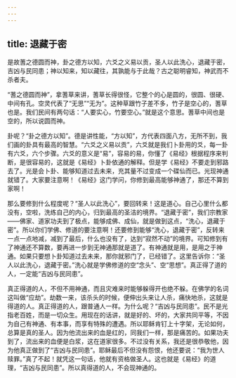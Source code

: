 ```yaml
---
---
---
```

title: 退藏于密
---




是故蓍之德圆而神，卦之德方以知，六爻之义易以贡，圣人以此洗心，退藏于密，吉凶与民同患；神以知来，知以藏往，其孰能与于此哉？古之聪明睿知，神武而不杀者夫。

“蓍之德圆而神”，拿蓍草来讲，蓍草长得很怪，它整个的心是圆的，很圆、很硬、中间有孔。空灵代表了“无思”“无为”。这种草跟竹子差不多，竹子是空心的，蓍草也是。我们民间有两句话：“人要实心，竹要空心。”就是这个意思。蓍草中间也是空的，所以说圆而神。

卦呢？“卦之德方以知”。德是讲性能，“方以知”，方代表四面八方，无所不到，我们画的卦具有最高的智慧。“六爻之义易以贡”，六爻就是我们卜卦用的爻，每一卦有六爻，六个步骤。六爻的意义是“易”，容易的易，你懂了《易经》根据程序来判断，是很容易的，这就是《易经》卜卦依通的解释。但是学《易经》不要走到邪路去了。光是会卜卦、能够知道过去未来，充其量不过变成一个碟仙而已。光现神通就错了。大家要注意啊！《易经》这门学问，你修到最高能够神通了，那还不算到家啊！

那么要修到什么程度呢？“圣人以此洗心”，要回转来！这是道心。自己心里什么都没有，空啦，洗练自己的内心，归到最高的圣洁的境界。“退藏于密”，我们宗教家——佛家、道家功夫到了极点，能够成佛、成仙，就是做到这点，“洗心，退藏于密”。所以你们学佛、修道的要注意啊！还要修到能够“洗心，退藏于密”，反转来一点一点地减，减到了最后，什么也没有了，达到“寂然不动”的境界。可知修到有了神通还不算数，要再进一步到无神通那就是道了。有神通就是用，是用之于神通。如果只要想卜卦知道过去未来，那你就邪门了，已经错了。这里告诉你：“圣人以此洗心，退藏于密。”洗心就是学佛修道的空“念头”、空“思想”。真正得了道的人，一定能“吉凶与民同患”。

真正得道的人，不但不用神通，而且灾难来时能够躲得开也绝不躲。在佛学的名词这叫做“应劫”。劫数一来，该杀头的时候，便伸出头来让人杀，痛快地杀，这就是得道的人。真正得道的人，跟普通人一样。为什么呢？“吉凶与民同患”。民不是光指老百姓，而是一切众生。用现在的话讲，就是好的、坏的，大家共同平等，不因为自己有神通、有本事，而享有特殊的遭遇。所以耶稣肯钉上十字架，无论如何，总算是真的圣人。因为他流出来的血是红的，同我们一样，那是痛苦的。如果功夫到了，流出来的血便是白浆，这在道家很多。不过没有关系，我还是很恭敬他，因为他真正做到了“吉凶与民同患”。耶稣最后不但没有怨恨，他还要说：“我为世人赎罪。”真了不起！就凭这一句话，他就有资格做圣人。这也就是《易经》的道理，“吉凶与民同患”。所以真得道的人，不会现神通的。